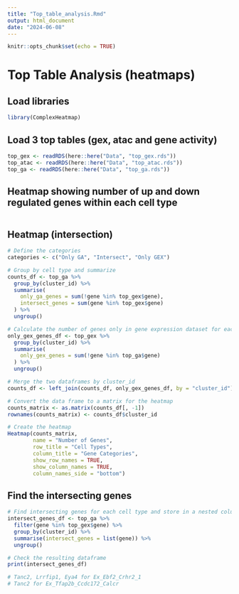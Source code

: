 ```yaml
---
title: "Top_table_analysis.Rmd"
output: html_document
date: "2024-06-08"
---
```


```r
knitr::opts_chunk$set(echo = TRUE)
```

# Top Table Analysis (heatmaps)

## Load libraries 
```r
library(ComplexHeatmap)
```

## Load 3 top tables (gex, atac and gene activity)
```r
top_gex <- readRDS(here::here("Data", "top_gex.rds"))
top_atac <- readRDS(here::here("Data", "top_atac.rds"))
top_ga <- readRDS(here::here("Data", "top_ga.rds"))
```

## Heatmap showing number of up and down regulated genes within each cell type 
```r

```


## Heatmap (intersection)
```r
# Define the categories
categories <- c("Only GA", "Intersect", "Only GEX")

# Group by cell type and summarize
counts_df <- top_ga %>%
  group_by(cluster_id) %>%
  summarise(
    only_ga_genes = sum(!gene %in% top_gex$gene),
    intersect_genes = sum(gene %in% top_gex$gene)
  ) %>%
  ungroup()

# Calculate the number of genes only in gene expression dataset for each cell type
only_gex_genes_df <- top_gex %>%
  group_by(cluster_id) %>%
  summarise(
    only_gex_genes = sum(!gene %in% top_ga$gene)
  ) %>%
  ungroup()

# Merge the two dataframes by cluster_id
counts_df <- left_join(counts_df, only_gex_genes_df, by = "cluster_id")

# Convert the data frame to a matrix for the heatmap
counts_matrix <- as.matrix(counts_df[, -1])
rownames(counts_matrix) <- counts_df$cluster_id

# Create the heatmap
Heatmap(counts_matrix,
        name = "Number of Genes",
        row_title = "Cell Types",
        column_title = "Gene Categories",
        show_row_names = TRUE,
        show_column_names = TRUE,
        column_names_side = "bottom")

```

## Find the intersecting genes 
```r
# Find intersecting genes for each cell type and store in a nested column
intersect_genes_df <- top_ga %>%
  filter(gene %in% top_gex$gene) %>%
  group_by(cluster_id) %>%
  summarise(intersect_genes = list(gene)) %>%
  ungroup()

# Check the resulting dataframe
print(intersect_genes_df)

# Tanc2, Lrrfip1, Eya4 for Ex_Ebf2_Crhr2_1 
# Tanc2 for Ex_Tfap2b_Ccdc172_Calcr
```

